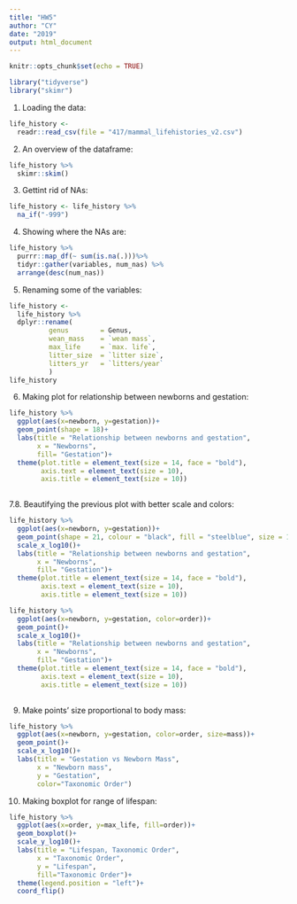 ```yaml
---
title: "HW5"
author: "CY"
date: "2019"
output: html_document
---
```


```r
knitr::opts_chunk$set(echo = TRUE)
```

```r
library("tidyverse")
library("skimr")
```

1. Loading the data:
```r
life_history <- 
  readr::read_csv(file = "417/mammal_lifehistories_v2.csv")
```

2. An overview of the dataframe:
```r
life_history %>%
  skimr::skim()
```

3. Gettint rid of NAs:
```r
life_history <- life_history %>% 
  na_if("-999")
```

4. Showing where the NAs are:
```r
life_history %>%
  purrr::map_df(~ sum(is.na(.)))%>% 
  tidyr::gather(variables, num_nas) %>% 
  arrange(desc(num_nas))
```

5. Renaming some of the variables:
```r
life_history <- 
  life_history %>%  
  dplyr::rename(
          genus        = Genus,
          wean_mass    = `wean mass`,
          max_life     = `max. life`,
          litter_size  = `litter size`,
          litters_yr   = `litters/year`
          )
life_history
```

6. Making plot for relationship between newborns and gestation:
```r
life_history %>%
  ggplot(aes(x=newborn, y=gestation))+
  geom_point(shape = 18)+
  labs(title = "Relationship between newborns and gestation",
       x = "Newborns",
       fill= "Gestation")+
  theme(plot.title = element_text(size = 14, face = "bold"),
        axis.text = element_text(size = 10),
        axis.title = element_text(size = 10))
  
```

7.8. Beautifying the previous plot with better scale and colors:
```r
life_history %>%
  ggplot(aes(x=newborn, y=gestation))+
  geom_point(shape = 21, colour = "black", fill = "steelblue", size = 1, stroke = 0.5, alpha=0.75)+
  scale_x_log10()+
  labs(title = "Relationship between newborns and gestation",
       x = "Newborns",
       fill= "Gestation")+
  theme(plot.title = element_text(size = 14, face = "bold"),
        axis.text = element_text(size = 10),
        axis.title = element_text(size = 10))
```

```r
life_history %>%
  ggplot(aes(x=newborn, y=gestation, color=order))+
  geom_point()+
  scale_x_log10()+
  labs(title = "Relationship between newborns and gestation",
       x = "Newborns",
       fill= "Gestation")+
  theme(plot.title = element_text(size = 14, face = "bold"),
        axis.text = element_text(size = 10),
        axis.title = element_text(size = 10))
  
```

9. Make points' size proportional to body mass:
```r
life_history %>%
  ggplot(aes(x=newborn, y=gestation, color=order, size=mass))+
  geom_point()+
  scale_x_log10()+
  labs(title = "Gestation vs Newborn Mass",
       x = "Newborn mass",
       y = "Gestation",
       color="Taxonomic Order")
```

10. Making boxplot for range of lifespan:
```r
life_history %>% 
  ggplot(aes(x=order, y=max_life, fill=order))+
  geom_boxplot()+
  scale_y_log10()+
  labs(title = "Lifespan, Taxonomic Order",
       x = "Taxonomic Order",
       y = "Lifespan",
       fill="Taxonomic Order")+
  theme(legend.position = "left")+
  coord_flip()
```

